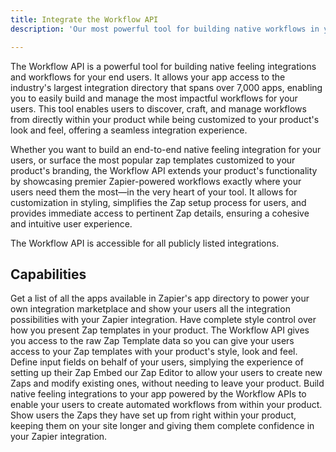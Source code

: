 ```yaml
---
title: Integrate the Workflow API
description: 'Our most powerful tool for building native workflows in your product'

---
```



The Workflow API is a powerful tool for building native feeling integrations and workflows for your end users. It allows your app access to the industry's largest integration directory that spans over 7,000 apps, enabling you to easily build and manage the most impactful workflows for your users. This tool enables users to discover, craft, and manage workflows from directly within your product while being customized to your product's look and feel, offering a seamless integration experience.

Whether you want to build an end-to-end native feeling integration for your users, or surface the most popular zap templates customized to your product's branding, the Workflow API extends your product's functionality by showcasing premier Zapier-powered workflows exactly where your users need them the most—in the very heart of your tool. It allows for customization in styling, simplifies the Zap setup process for users, and provides immediate access to pertinent Zap details, ensuring a cohesive and intuitive user experience.

The Workflow API is accessible for all publicly listed integrations.

## Capabilities
<Card title="List all apps available on Zapier" icon="list-ul" href="/partner-solutions/workflow-api/list-apps">
  Get a list of all the apps available in Zapier's app directory to power your own integration marketplace and show your users all the integration possibilities with your Zapier integration.
</Card>

<Card title="Show Zap Templates, your way" icon="rectangle-vertical-history" href="/partner-solutions/workflow-api/list-zap-templates">
  Have complete style control over how you present Zap templates in your product. The Workflow API gives you access to the raw Zap Template data so you can give your users access to your Zap templates with your product's style, look and feel.
</Card>

<Card title="Pre-fill Zaps for your users" icon="wand-sparkles" href="/partner-solutions/pre-filled-zaps">
Define input fields on behalf of your users, simplying the experience of setting up their Zap
</Card>

<Card title="Embed the Zapier editor" icon="rectangle-code" href="/partner-solutions/workflow-api/embed-zap-editor">
  Embed our Zap Editor to allow your users to create new Zaps and modify existing ones, without needing to leave your product.
</Card>

<Card title="Build Native Workflows" icon="hammer" href="/partner-solutions/workflow-api/Building-a-Zap">
  Build native feeling integrations to your app powered by the Workflow APIs to enable your users to create automated workflows from within your product.
</Card>

<Card title="View and Manage Zaps" icon="bolt" href="/partner-solutions/workflow-api/list-zaps">
  Show users the Zaps they have set up from right within your product, keeping them on your site longer and giving them complete confidence in your Zapier integration.
</Card>

